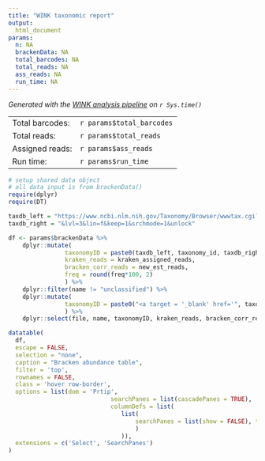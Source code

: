 ```yaml
---
title: "WINK taxonomic report"
output: 
  html_document
params:
  n: NA
  brackenData: NA
  total_barcodes: NA
  total_reads: NA
  ass_reads: NA
  run_time: NA
---
```


*Generated with the [WINK analysis pipeline](https://github.com/angelovangel/wink.git) on `r Sys.time()`*

|                |  |
|----------------|--|
| Total barcodes: | `r params$total_barcodes` |
|    Total reads: | `r params$total_reads` |
| Assigned reads: | `r params$ass_reads` |
|       Run time: | `r params$run_time` |



```r
# setup shared data object
# all data input is from brackenData()
require(dplyr)
require(DT)
```

```r

taxdb_left = "https://www.ncbi.nlm.nih.gov/Taxonomy/Browser/wwwtax.cgi?mode=Info&id="
taxdb_right = "&lvl=3&lin=f&keep=1&srchmode=1&unlock"

df <- params$brackenData %>%
	dplyr::mutate(
				taxonomyID = paste0(taxdb_left, taxonomy_id, taxdb_right), #two-step mutate to build href
				kraken_reads = kraken_assigned_reads,
				bracken_corr_reads = new_est_reads, 
				freq = round(freq*100, 2)
				) %>% 
	dplyr::filter(name != "unclassified") %>%
	dplyr::mutate(
				taxonomyID = paste0("<a target = '_blank' href='", taxonomyID, "'>", taxonomy_id, "</a>")
				) %>%
	dplyr::select(file, name, taxonomyID, kraken_reads, bracken_corr_reads, freq)

datatable(
  df,
  escape = FALSE,
  selection = "none",
  caption = "Bracken abundance table",
  filter = 'top', 
  rownames = FALSE, 
  class = 'hover row-border',
  options = list(dom = 'Prtip', 
  							 searchPanes = list(cascadePanes = TRUE),
  							 columnDefs = list(
  							 	list(
  							 		searchPanes = list(show = FALSE), targets = 2:5
  							 		)
  							 	)),
  extensions = c('Select', 'SearchPanes')
)

```
